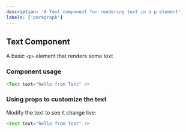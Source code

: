 ```yaml
---
description: 'A Text component for rendering text in a p element'
labels: ['paragraph']
---
```



## Text Component

A basic `<p>` element that renders some text

### Component usage

```js
<Text text="hello from Text" />
```

### Using props to customize the text

Modify the text to see it change live:

```js live
<Text text="hello from Text" />
```
